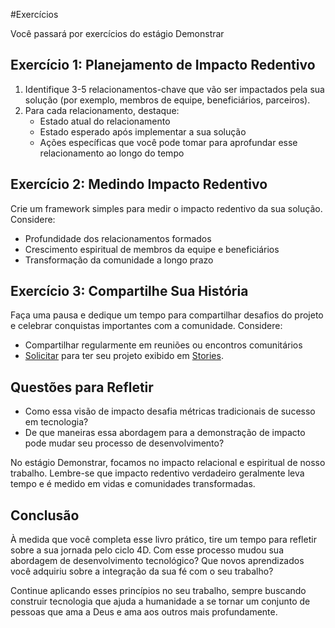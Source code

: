 #Exercícios

Você passará por exercícios do estágio Demonstrar

## Exercício 1: Planejamento de Impacto Redentivo

1. Identifique 3-5 relacionamentos-chave que vão ser impactados pela sua solução (por exemplo, membros de equipe, beneficiários, parceiros).
2. Para cada relacionamento, destaque:
   - Estado atual do relacionamento
   - Estado esperado após implementar a sua solução
   - Ações específicas que você pode tomar para aprofundar esse relacionamento ao longo do tempo

## Exercício 2: Medindo Impacto Redentivo

Crie um framework simples para medir o impacto redentivo da sua solução. Considere:

- Profundidade dos relacionamentos formados
- Crescimento espiritual de membros da equipe e beneficiários
- Transformação da comunidade a longo prazo


## Exercício 3: Compartilhe Sua História

Faça uma pausa e dedique um tempo para compartilhar desafios do projeto e celebrar conquistas importantes com a comunidade. Considere:

- Compartilhar regularmente em reuniões ou encontros comunitários 
- [Solicitar](https://form.asana.com/?k=T6GaXD9RUJBoCQgdtvLkQQ&d=1132711135846590) para ter seu projeto exibido em [Stories](/blog).

## Questões para Refletir

- Como essa visão de impacto desafia métricas tradicionais de sucesso em tecnologia?
- De que maneiras essa abordagem para a demonstração de impacto pode mudar seu processo de desenvolvimento?

No estágio Demonstrar, focamos no impacto relacional e espiritual de nosso trabalho. Lembre-se que impacto redentivo verdadeiro geralmente leva tempo e é medido em vidas e comunidades transformadas.

## Conclusão

À medida que você completa esse livro prático, tire um tempo para refletir sobre a sua jornada pelo ciclo 4D. Com esse processo mudou sua abordagem de desenvolvimento tecnológico? Que novos aprendizados você adquiriu sobre a integração da sua fé com o seu trabalho?

Continue aplicando esses princípios no seu trabalho, sempre buscando construir tecnologia que ajuda a humanidade a se tornar um conjunto de pessoas que ama a Deus e ama aos outros mais profundamente.
